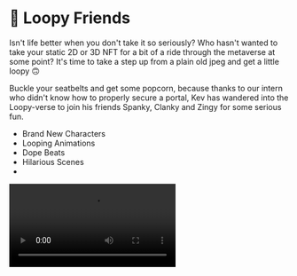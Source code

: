 
# 🚙 Loopy Friends

Isn't life better when you don't take it so seriously? Who hasn't wanted to take your static 2D or 3D NFT for a bit of a ride through the metaverse at some point? 
It's time to take a step up from a plain old jpeg and get a little loopy 🙃

Buckle your seatbelts and get some popcorn, because thanks to our intern who didn't know how to properly secure a portal, Kev has wandered into the Loopy-verse to join his friends Spanky, Clanky and Zingy for some serious fun.

* Brand New Characters
* Looping Animations
* Dope Beats
* Hilarious Scenes
* 
<video src="https://i.imgur.com/esMkqVr.mp4" type="video/mp4" /> 

